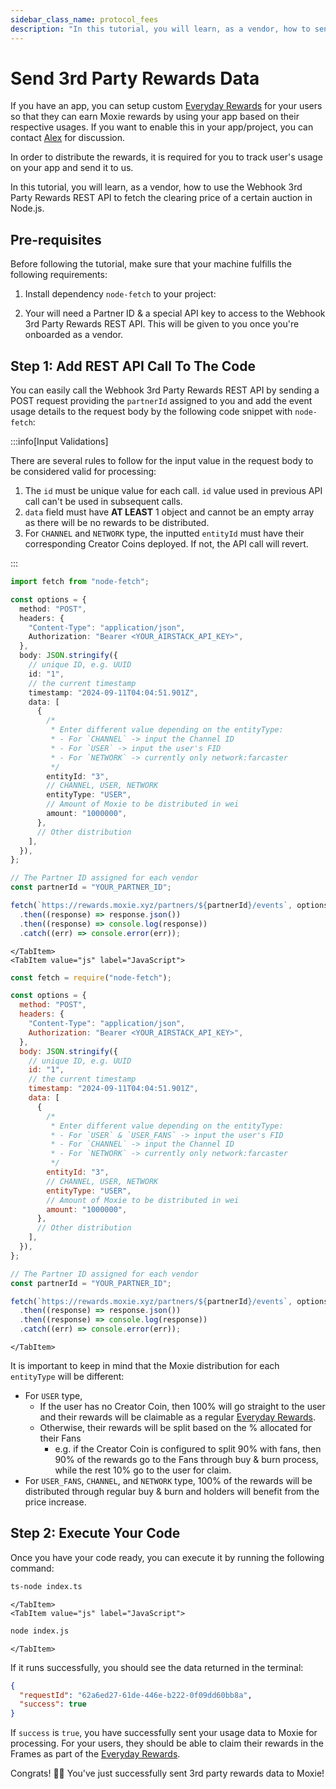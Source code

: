 ```yaml
---
sidebar_class_name: protocol_fees
description: "In this tutorial, you will learn, as a vendor, how to send 3rd party reward usage data to Moxie using the Webhook 3rd Party Rewards REST API in Node.js to reward Moxie to your users for using your app."
---
```



# Send 3rd Party Rewards Data

If you have an app, you can setup custom [Everyday Rewards](https://build.moxie.xyz/the-moxie-protocol/everyday-rewards) for your users so that they can earn Moxie rewards by using your app based on their respective usages. If you want to enable this in your app/project, you can contact [Alex](https://warpcast.com/alexcomeau) for discussion.

In order to distribute the rewards, it is required for you to track user's usage on your app and send it to us.

In this tutorial, you will learn, as a vendor, how to use the Webhook 3rd Party Rewards REST API to fetch the clearing price of a certain auction in Node.js.

## Pre-requisites

Before following the tutorial, make sure that your machine fulfills the following requirements:

1. Install dependency `node-fetch` to your project:

<Install dependencies="node-fetch" />

2. Your will need a Partner ID & a special API key to access to the Webhook 3rd Party Rewards REST API. This will be given to you once you're onboarded as a vendor.

## Step 1: Add REST API Call To The Code

You can easily call the Webhook 3rd Party Rewards REST API by sending a POST request providing the `partnerId` assigned to you and add the event usage details to the request body by the following code snippet with `node-fetch`:

:::info[Input Validations]

There are several rules to follow for the input value in the request body to be considered valid for processing:

1. The `id` must be unique value for each call. `id` value used in previous API call can't be used in subsequent calls.
2. `data` field must have **AT LEAST** 1 object and cannot be an empty array as there will be no rewards to be distributed.
3. For `CHANNEL` and `NETWORK` type, the inputted `entityId` must have their corresponding Creator Coins deployed. If not, the API call will revert.

:::

<Tabs>
    <TabItem value="ts" label="TypeScript">

```ts title="index.ts"
import fetch from "node-fetch";

const options = {
  method: "POST",
  headers: {
    "Content-Type": "application/json",
    Authorization: "Bearer <YOUR_AIRSTACK_API_KEY>",
  },
  body: JSON.stringify({
    // unique ID, e.g. UUID
    id: "1",
    // the current timestamp
    timestamp: "2024-09-11T04:04:51.901Z",
    data: [
      {
        /*
         * Enter different value depending on the entityType:
         * - For `CHANNEL` -> input the Channel ID
         * - For `USER` -> input the user's FID
         * - For `NETWORK` -> currently only network:farcaster
         */
        entityId: "3",
        // CHANNEL, USER, NETWORK
        entityType: "USER",
        // Amount of Moxie to be distributed in wei
        amount: "1000000",
      },
      // Other distribution
    ],
  }),
};

// The Partner ID assigned for each vendor
const partnerId = "YOUR_PARTNER_ID";

fetch(`https://rewards.moxie.xyz/partners/${partnerId}/events`, options)
  .then((response) => response.json())
  .then((response) => console.log(response))
  .catch((err) => console.error(err));
```

    </TabItem>
    <TabItem value="js" label="JavaScript">

```js title="index.js"
const fetch = require("node-fetch");

const options = {
  method: "POST",
  headers: {
    "Content-Type": "application/json",
    Authorization: "Bearer <YOUR_AIRSTACK_API_KEY>",
  },
  body: JSON.stringify({
    // unique ID, e.g. UUID
    id: "1",
    // the current timestamp
    timestamp: "2024-09-11T04:04:51.901Z",
    data: [
      {
        /*
         * Enter different value depending on the entityType:
         * - For `USER` & `USER_FANS` -> input the user's FID
         * - For `CHANNEL` -> input the Channel ID
         * - For `NETWORK` -> currently only network:farcaster
         */
        entityId: "3",
        // CHANNEL, USER, NETWORK
        entityType: "USER",
        // Amount of Moxie to be distributed in wei
        amount: "1000000",
      },
      // Other distribution
    ],
  }),
};

// The Partner ID assigned for each vendor
const partnerId = "YOUR_PARTNER_ID";

fetch(`https://rewards.moxie.xyz/partners/${partnerId}/events`, options)
  .then((response) => response.json())
  .then((response) => console.log(response))
  .catch((err) => console.error(err));
```

    </TabItem>

</Tabs>

It is important to keep in mind that the Moxie distribution for each `entityType` will be different:

- For `USER` type,
  - If the user has no Creator Coin, then 100% will go straight to the user and their rewards will be claimable as a regular [Everyday Rewards](https://build.moxie.xyz/the-moxie-protocol/everyday-rewards).
  - Otherwise, their rewards will be split based on the % allocated for their Fans
    - e.g. if the Creator Coin is configured to split 90% with fans, then 90% of the rewards go to the Fans through buy & burn process, while the rest 10% go to the user for claim.
- For `USER_FANS`, `CHANNEL`, and `NETWORK` type, 100% of the rewards will be distributed through regular buy & burn and holders will benefit from the price increase.

## Step 2: Execute Your Code

Once you have your code ready, you can execute it by running the following command:

<Tabs>
    <TabItem value="ts" label="TypeScript">

```sh
ts-node index.ts
```

    </TabItem>
    <TabItem value="js" label="JavaScript">

```sh
node index.js
```

    </TabItem>

</Tabs>

If it runs successfully, you should see the data returned in the terminal:

```json
{
  "requestId": "62a6ed27-61de-446e-b222-0f09dd60bb8a",
  "success": true
}
```

If `success` is `true`, you have successfully sent your usage data to Moxie for processing. For your users, they should be able to claim their rewards in the Frames as part of the [Everyday Rewards](https://build.moxie.xyz/the-moxie-protocol/everyday-rewards).

Congrats! 🥳🎉 You've just successfully sent 3rd party rewards data to Moxie!

<DeveloperSupport />
